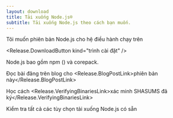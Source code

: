 ```yaml
---
layout: download
title: Tải xuống Node.js®
subtitle: Tải xuống Node.js theo cách bạn muốn.
---
```


<section>
  Tôi muốn phiên bản Node.js <Release.VersionDropdown /> cho hệ điều hành <Release.OperatingSystemDropdown exclude={["LINUX"]} /> chạy trên <Release.BitnessDropdown />

  <Release.DownloadButton kind="trình cài đặt" />
</section>

<section>
  Node.js bao gồm <LinkWithArrow href="https://npmjs.com">npm</LinkWithArrow> (<Release.NpmVersion />) và corepack.

  Đọc bài đăng trên blog cho <Release.BlogPostLink>phiên bản này</Release.BlogPostLink>

  Học cách <Release.VerifyingBinariesLink>xác minh SHASUMS đã ký</Release.VerifyingBinariesLink>

  Kiểm tra tất cả các tùy chọn <LinkWithArrow href="https://nodejs.org/dist/">tải xuống Node.js</LinkWithArrow> có sẵn
</section>
